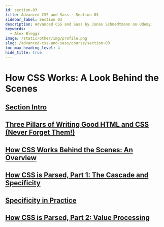 ```yaml
---
id: section-03
title: Advanced CSS and Sass · Section 03
sidebar_label: Section 03
description: Advanced CSS and Sass by Jonas Schmedtmann on Udemy.
keywords:
  - Alex Bleggi
image: /static/other/img/profile.png
slug: /advanced-css-and-sass/course/section-03
toc_max_heading_level: 4
hide_title: true
---
```



# How CSS Works: A Look Behind the Scenes

## [Section Intro](https://www.udemy.com/course/advanced-css-and-sass/learn/lecture/8312904#overview)

## [Three Pillars of Writing Good HTML and CSS (Never Forget Them!)](https://www.udemy.com/course/advanced-css-and-sass/learn/lecture/8274420#overview)

## [How CSS Works Behind the Scenes: An Overview](https://www.udemy.com/course/advanced-css-and-sass/learn/lecture/8274422#overview)

## [How CSS is Parsed, Part 1: The Cascade and Specificity](https://www.udemy.com/course/advanced-css-and-sass/learn/lecture/8274424#overview)

## [Specificity in Practice](https://www.udemy.com/course/advanced-css-and-sass/learn/lecture/8274428#overview)

## [How CSS is Parsed, Part 2: Value Processing](https://www.udemy.com/course/advanced-css-and-sass/learn/lecture/8274430#overview)
